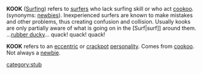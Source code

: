 '''KOOK''' ([[Surfing]]) refers to [[Surf rider|surfers]] who lack surfing skill or who act [[cookoo]]. (synonyms: [[newbie|newbies]]). Inexperienced surfers are known to make mistakes and other problems, thus creating confusion and collision. Usually kooks are only partially aware of what is going on in the [Surf|surf]] around them.<br>...[[rubber ducky]]... quack! quack! quack!

'''KOOK''' refers to an [[eccentric]] or [[crackpot]] [[personality]].  Comes from [[cookoo]].  Not always a [[newbie]].

[[category:stub]]